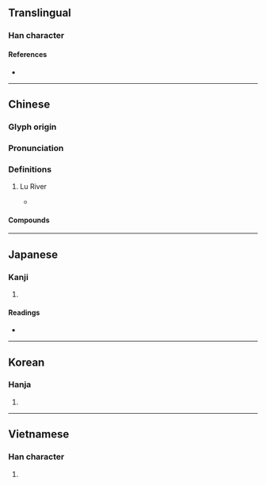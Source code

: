 {{also|泸}}
{{character info/new}}
==Translingual==

===Han character===
{{Han char|rn=85|rad=水|as=16|sn=19|four=31117|canj=EYPT|ids=⿰氵盧}}

====References====
* {{Han ref|kx=0659.420|dkj=18646|dj=1069.200|hdz=31783.090|uh=7018|ud=28696|bh=C379|bd=50041}}

----

==Chinese==
{{zh-forms|s=泸}}

===Glyph origin===
{{Han etym}}

===Pronunciation===
{{zh-pron
|m=lú
|c=lou4
|mc=y
|oc=y
|cat=pn
}}

===Definitions===
{{zh-hanzi}}

# {{zh-div|水}} Lu River {{gloss|ancient name of the lower reaches of the {{w|Yalong River}} and the part where the {{w|Jinsha River}} meets the Yalong}}
#* {{zh-x|^昆明 城，在 ^東-瀘 之 西，去 ^龍口 十六 日 程。|The city of Kunming is west of the Eastern '''Lu''', some 16 days' journey from Long​kou.|CL|ref={{RQ:Manshu|6|Kūn​míng​ City (昆明城)|9}}}}

====Compounds====
{{zh-der|瀘水}}

----

==Japanese==

===Kanji===
{{ja-kanji|grade=|rs=水16}}

# {{defn|lang=ja|sort=水16}}

====Readings====
* {{ja-readings|on=[[ろ]] (ro)|kun=}}

----

==Korean==

===Hanja===
{{ko-hanja|hangeul=[[로]]>[[노]]|eumhun=|rv=ro>no|mr=ro>no|y=lo>no}}

# {{defn|lang=ko|sort=水16}}

----

==Vietnamese==

===Han character===
{{vi-readings|rs=水16| hanviet = lư}}

# {{defn|lang=vi|sort=水16}}